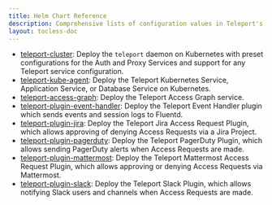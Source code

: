 ```yaml
---
title: Helm Chart Reference
description: Comprehensive lists of configuration values in Teleport's Helm charts
layout: tocless-doc
---
```


- [teleport-cluster](./helm-reference/teleport-cluster.mdx): Deploy the
  `teleport` daemon on Kubernetes with preset configurations for the Auth and
  Proxy Services and support for any Teleport service configuration.
- [teleport-kube-agent](./helm-reference/teleport-kube-agent.mdx): Deploy the
  Teleport Kubernetes Service, Application Service, or Database Service on
  Kubernetes.
- [teleport-access-graph](./helm-reference/teleport-access-graph.mdx): Deploy the
  Teleport Access Graph service.
- [teleport-plugin-event-handler](./helm-reference/teleport-plugin-event-handler.mdx):
  Deploy the Teleport Event Handler plugin which sends events and session logs
  to Fluentd.
- [teleport-plugin-jira](./helm-reference/teleport-plugin-jira.mdx): Deploy
  the Teleport Jira Access Request Plugin, which allows approving of denying
  Access Requests via a Jira Project.
- [teleport-plugin-pagerduty](./helm-reference/teleport-plugin-pagerduty.mdx):
  Deploy the Teleport PagerDuty Plugin, which allows sending PagerDuty alerts
  when Access Requests are made.
- [teleport-plugin-mattermost](./helm-reference/teleport-plugin-mattermost.mdx):
  Deploy the Teleport Mattermost Access Request Plugin, which allows approving
  or denying Access Requests via Mattermost.
- [teleport-plugin-slack](./helm-reference/teleport-plugin-slack.mdx): Deploy
  the Teleport Slack Plugin, which allows notifying Slack users and channels
  when Access Requests are made.

